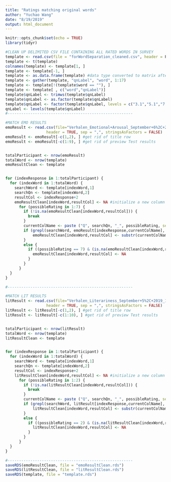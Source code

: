 ```yaml
---
title: "Ratings matching original words"
author: "Yuchao Wang"
date: "8/19/2019"
output: html_document
---
```


```r
knitr::opts_chunk$set(echo = TRUE)
library(tidyr)
```

```r
#CLEAN UP DELIMITED CSV FILE CONTAINING ALL RATED WORDS IN SURVEY
template <- read.csv(file = "forWordSeparation_cleaned.csv", header = F, sep = ",", stringsAsFactors = FALSE)
template <- t(template) 
colnames(template) <- template[1, ] 
template <- template[-1, ]
template <- as.data.frame(template) #data type converted to matrix after transpose, due to rectangular shape - force back into data frame for "gather"
template <- gather(template, "qnLabel", "word", 1:17)
template <- template[!(template$word == ""), ] 
template <- template[ , c("word","qnLabel")]
template$qnLabel <- trimws(template$qnLabel)
template$qnLabel <- as.factor(template$qnLabel)
template$qnLabel <- factor(template$qnLabel, levels = c("3.1","5.1","7.1","9.1","11.1","13.1","15.1","17.1","19.1","24.1","26.1","28.1","30.1","32.1","34.1","36.1","38.1")) 
qnLabel <- levels(template$qnLabel)
#------------------------------------------------------- 

#MATCH EMO RESULTS    
emoResult <- read.csv(file="Verhalen_Emotional+Arousal_September+6%2C+2019_08.37.csv", 
                  header = TRUE, sep = ",", stringsAsFactors = FALSE)
emoResult <- emoResult[-c(1,2), ] #get rid of title row
emoResult <- emoResult[-c(1:9), ] #get rid of preview Test results


totalParticipant <- nrow(emoResult)
totalWord <- nrow(template)
emoResultClean <- template


for (indexResponse in 1:totalParticipant) {
  for (indexWord in 1:totalWord) {
    searchWord <- template[indexWord,1]
    searchQn <- template[indexWord,2]
    resultCol <- indexResponse+2
    emoResultClean[indexWord,resultCol] <- NA #initialize a new column
      for (possibleRating in 1:7) {
        if (!is.na(emoResultClean[indexWord,resultCol])) {
          break
        }
        currentColName <- paste ("Q", searchQn, "_", possibleRating, sep = "", collapse = NULL)
        if (grepl(searchWord, emoResult[indexResponse,currentColName], fixed = TRUE)) {
            emoResultClean[indexWord,resultCol] <- substr(currentColName, nchar(currentColName), nchar(currentColName))        
        }
        else {
          if ((possibleRating == 7) & (is.na(emoResultClean[indexWord,resultCol]))) {
            emoResultClean[indexWord,resultCol] <- NA
          }
        }
      }
  }
}

#------------------------------------------------------- 

#MATCH LIT RESULTS
litResult <- read.csv(file="Verhalen_Literariness_September+5%2C+2019_11.49.csv", 
                  header = TRUE, sep = ",", stringsAsFactors = FALSE)
litResult <- litResult[-c(1,2), ] #get rid of title row
litResult <- litResult[-c(1:10), ] #get rid of preview Test results


totalParticipant <- nrow(litResult)
totalWord <- nrow(template)
litResultClean <- template


for (indexResponse in 1:totalParticipant) {
  for (indexWord in 1:totalWord) {
    searchWord <- template[indexWord,1]
    searchQn <- template[indexWord,2]
    resultCol <- indexResponse+2
    litResultClean[indexWord,resultCol] <- NA #initialize a new column
      for (possibleRating in 1:2) {
        if (!is.na(litResultClean[indexWord,resultCol])) {
          break
        }
        currentColName <- paste ("Q", searchQn, "_", possibleRating, sep = "", collapse = NULL)
        if (grepl(searchWord, litResult[indexResponse,currentColName], fixed = TRUE)) {
            litResultClean[indexWord,resultCol] <- substr(currentColName, nchar(currentColName), nchar(currentColName))        
        }
        else {
          if ((possibleRating == 2) & (is.na(litResultClean[indexWord,resultCol]))) {
            litResultClean[indexWord,resultCol] <- NA
          }
        }
      }
  }
}

#------------------------------------------------------- 
saveRDS(emoResultClean, file = "emoResultClean.rds")
saveRDS(litResultClean, file = "litResultClean.rds")
saveRDS(template, file = "template.rds")

```
